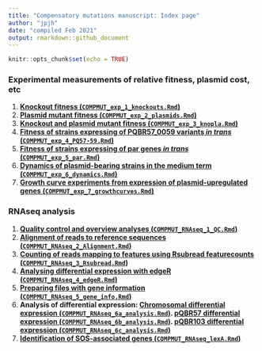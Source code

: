 ```yaml
---
title: "Compensatory mutations manuscript: Index page"
author: "jpjh"
date: "compiled Feb 2021"
output: rmarkdown::github_document
---
```


```r
knitr::opts_chunk$set(echo = TRUE)
```

### Experimental measurements of relative fitness, plasmid cost, etc

1. **[Knockout fitness (`COMPMUT_exp_1_knockouts.Rmd`)](COMPMUT_exp_1_knockouts.md)**
2. **[Plasmid mutant fitness (`COMPMUT_exp_2_plasmids.Rmd`)](COMPMUT_exp_2_plasmids.md)**
3. **[Knockout and plasmid mutant fitness (`COMPMUT_exp_3_knopla.Rmd`)](COMPMUT_exp_3_knopla.md)**
4. **[Fitness of strains expressing of PQBR57_0059 variants *in trans* (`COMPMUT_exp_4_PQ57-59.Rmd`)](COMPMUT_exp_4_PQ57-59.md)**
5. **[Fitness of strains expressing of par genes *in trans* (`COMPMUT_exp_5_par.Rmd`)](COMPMUT_exp_5_par.md)**
6. **[Dynamics of plasmid-bearing strains in the medium term (`COMPMUT_exp_6_dynamics.Rmd`)](COMPMUT_exp_6_dynamics.md)**
7. **[Growth curve experiments from expression of plasmid-upregulated genes (`COMPMUT_exp_7_growthcurves.Rmd`)](COMPMUT_exp_7_growthcurves.md)**

### RNAseq analysis

1. **[Quality control and overview analyses (`COMPMUT_RNAseq_1_QC.Rmd`)](COMPMUT_RNAseq_1_QC.md)**
2. **[Alignment of reads to reference sequences (`COMPMUT_RNAseq_2_Alignment.Rmd`)](COMPMUT_RNAseq_2_Alignment.md)**
3. **[Counting of reads mapping to features using Rsubread featurecounts (`COMPMUT_RNAseq_3_Rsubread.Rmd`)](COMPMUT_RNAseq_3_Rsubread.md)**
4. **[Analysing differential expression with edgeR (`COMPMUT_RNAseq_4_edgeR.Rmd`)](COMPMUT_RNAseq_4_edgeR.Rmd)**
5. **[Preparing files with gene information (`COMPMUT_RNAseq_5_gene_info.Rmd`)](COMPMUT_RNAseq_5_gene_info.md)**
6. **Analysis of differential expression: [Chromosomal differential expression (`COMPMUT_RNAseq_6a_analysis.Rmd`)](COMPMUT_RNAseq_6a_analysis.md). [pQBR57 differential expression (`COMPMUT_RNAseq_6b_analysis.Rmd`)](COMPMUT_RNAseq_6b_analysis.md). [pQBR103 differential expression (`COMPMUT_RNAseq_6c_analysis.Rmd`)](COMPMUT_RNAseq_6c_analysis.md)**
7. **[Identification of SOS-associated genes (`COMPMUT_RNAseq_lexA.Rmd`)](COMPMUT_RNAseq_lexA.md)**

